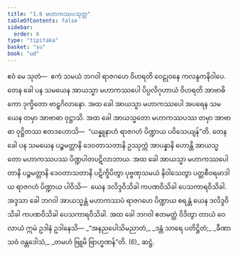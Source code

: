 ```yaml
---
title: "1.6 မဟာကဿပသုတ္တ"
tableOfContents: false
sidebar:
  order: 6
type: "tipitaka"
basket: "su"
book: "ud"
---
```



<DynamicBreadcrumb />

<Division number="6" book="ud" e="ch" v="18" p="81">

<Paragraph number="28" book="ud">
ဧဝံ မေ သုတံ—  ဧကံ သမယံ ဘဂဝါ ရာဇဂဟေ ဝိဟရတိ ဝေဠုဝနေ ကလန္ဒကနိဝါပေ. တေန ခေါ ပန သမယေန အာယသ္မာ မဟာကဿပေါ ပိပ္ပလိဂုဟာယံ ဝိဟရတိ အာဗာဓိကော ဒုက္ခိတော ဗာဠှဂိလာနော. အထ ခေါ အာယသ္မာ မဟာကဿပေါ အပရေန သမယေန တမှာ အာဗာဓာ ဝုဋ္ဌာသိ. အထ ခေါ အာယသ္မတော မဟာကဿပဿ တမှာ အာဗာဓာ ဝုဋ္ဌိတဿ ဧတဒဟောသိ—  “ယန္နူနာဟံ ရာဇဂဟံ ပိဏ္ဍာယ ပဝိသေယျန်”တိ.
</Paragraph>

<Paragraph number="29" book="ud">
တေန ခေါ ပန သမယေန ပဉ္စမတ္တာနိ ဒေဝတာသတာနိ ဥဿုက္ကံ အာပန္နာနိ ဟောန္တိ အာယသ္မတော မဟာကဿပဿ ပိဏ္ဍပါတပဋိလာဘာယ. အထ ခေါ အာယသ္မာ မဟာကဿပေါ တာနိ ပဉ္စမတ္တာနိ ဒေဝတာသတာနိ ပဋိက္ခိပိတွာ ပုဗ္ဗဏှသမယံ နိဝါသေတွာ ပတ္တစီဝရမာဒါယ ရာဇဂဟံ ပိဏ္ဍာယ ပါဝိသိ—  ယေန ဒလိဒ္ဒဝိသိခါ ကပဏဝိသိခါ ပေသကာရဝိသိခါ. အဒ္ဒသာ ခေါ ဘဂဝါ အာယသ္မန္တံ မဟာကဿပံ ရာဇဂဟေ ပိဏ္ဍာယ စရန္တံ ယေန ဒလိဒ္ဒဝိသိခါ ကပဏဝိသိခါ ပေသကာရဝိသိခါ.
</Paragraph>

<Paragraph number="30" book="ud">
အထ ခေါ ဘဂဝါ ဧတမတ္ထံ ဝိဒိတွာ တာယံ ဝေလာယံ ဣမံ ဥဒါနံ ဥဒါနေသိ—
</Paragraph>

<Paragraph number="31" type="verses" book="ud">
_“အနညပေါသိမညာတံ,_  
_ဒန္တံ သာရေ ပတိဋ္ဌိတံ;_  
_ခီဏာသဝံ ဝန္တဒေါသံ,_  
_တမဟံ ဗြူမိ ဗြာဟ္မဏန်”တိ. (6)_  


</Paragraph>
</Division>

<Paragraph number="32" type="center" book="ud">
ဆဋ္ဌံ.
</Paragraph>